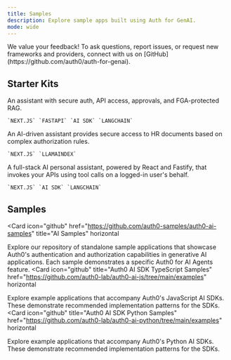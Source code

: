 ```yaml
---
title: Samples
description: Explore sample apps built using Auth for GenAI.
mode: wide
---
```


<Note>
  We value your feedback! To ask questions, report issues, or request new
  frameworks and providers, connect with us on
  [GitHub](https://github.com/auth0/auth-for-genai).
</Note>

## Starter Kits

<Columns cols={2}>
  <Card href="https://github.com/auth0-samples/auth0-assistant0" title="Assistant0" vertical>
    An assistant with secure auth, API access, approvals, and FGA-protected RAG.

    `NEXT.JS` `FASTAPI` `AI SDK` `LANGCHAIN`

  </Card>
  <Card
    title="SmartHR Assistant"
    vertical
    href="https://github.com/auth0-samples/auth0-ai-smart-hr-assistant"
  >
    An AI-driven assistant provides secure access to HR documents based on complex authorization rules.

    `NEXT.JS` `LLAMAINDEX`
  </Card>
</Columns>
<Columns cols={2}>
  <Card href="https://github.com/auth0-samples/agent0" title="Agent0" vertical>
    A full-stack AI personal assistant, powered by React and Fastify, that
    invokes your APIs using tool calls on a logged-in user's behalf.

    `NEXT.JS` `AI SDK` `LANGCHAIN`

  </Card>
</Columns>

## Samples

<Card
  icon="github"
  href="https://github.com/auth0-samples/auth0-ai-samples"
  title="AI Samples"
  horizontal
>
  Explore our repository of standalone sample applications that showcase Auth0's authentication and authorization capabilities in generative AI applications. Each sample demonstrates a specific Auth0 for AI Agents feature.
</Card>
<Card
  icon="github"
  title="Auth0 AI SDK TypeScript Samples"
  href="https://github.com/auth0-lab/auth0-ai-js/tree/main/examples"
  horizontal
>
  Explore example applications that accompany Auth0's JavaScript AI SDKs.
  These demonstrate recommended implementation patterns for the SDKs.
</Card>
<Card
  icon="github"
  title="Auth0 AI SDK Python Samples"
  href="https://github.com/auth0-lab/auth0-ai-python/tree/main/examples"
  horizontal
>
  Explore example applications that accompany Auth0's Python AI SDKs. These
  demonstrate recommended implementation patterns for the SDKs.
</Card>

